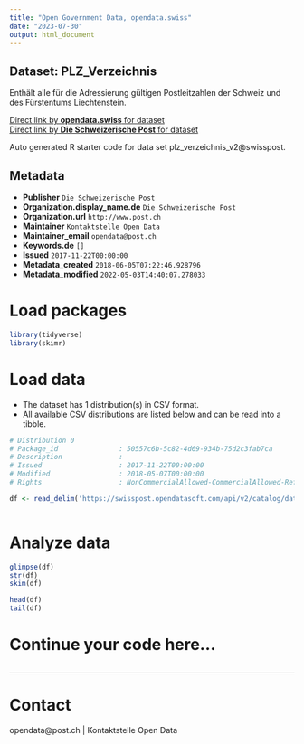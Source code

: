 ```yaml
---
title: "Open Government Data, opendata.swiss"
date: "2023-07-30"
output: html_document
---
```


## Dataset: PLZ_Verzeichnis

Enthält alle für die Adressierung gültigen Postleitzahlen der Schweiz und des Fürstentums Liechtenstein.

[Direct link by **opendata.swiss** for dataset](https://opendata.swiss/de/dataset/plz_verzeichnis)<br>
[Direct link by **Die Schweizerische Post** for dataset](https://swisspost.opendatasoft.com/explore/dataset/plz_verzeichnis_v2/map)

Auto generated R starter code for data set plz_verzeichnis_v2@swisspost.

## Metadata

- **Publisher** `Die Schweizerische Post`
- **Organization.display_name.de** `Die Schweizerische Post`
- **Organization.url** `http://www.post.ch`
- **Maintainer** `Kontaktstelle Open Data`
- **Maintainer_email** `opendata@post.ch`
- **Keywords.de** `[]`
- **Issued** `2017-11-22T00:00:00`
- **Metadata_created** `2018-06-05T07:22:46.928796`
- **Metadata_modified** `2022-05-03T14:40:07.278033`


# Load packages

```r

library(tidyverse)
library(skimr)

```

# Load data

-   The dataset has 1 distribution(s) in CSV format.
-   All available CSV distributions are listed below and can be read into a tibble.

```r

# Distribution 0
# Package_id               : 50557c6b-5c82-4d69-934b-75d2c3fab7ca
# Description              : 
# Issued                   : 2017-11-22T00:00:00
# Modified                 : 2018-05-07T00:00:00
# Rights                   : NonCommercialAllowed-CommercialAllowed-ReferenceRequired

df <- read_delim('https://swisspost.opendatasoft.com/api/v2/catalog/datasets/plz_verzeichnis_v2/exports/csv')



```

# Analyze data

```r

glimpse(df)
str(df)
skim(df)

head(df)
tail(df)

```

# Continue your code here...

```r

```

------------------------------------------------------------------------

# Contact

opendata@post.ch | Kontaktstelle Open Data
